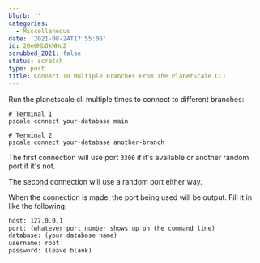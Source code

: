 ```yaml
---
blurb: ''
categories:
  - Miscellaneous
date: '2021-08-24T17:55:06'
id: 20eOMbOkWHgZ
scrubbed_2021: false
status: scratch
type: post
title: Connect To Multiple Branches From The PlanetScale CLI
---
```


Run the planetscale cli multiple times to connect to different branches:

```shell
# Terminal 1
pscale connect your-database main
```

```shell
# Terminal 2
pscale connect your-database another-branch
```

The first connection will use port `3306` if it's available or another random port if it's not. 

The second connection will use a random port either way.

When the connection is made, the port being used will be output. Fill it in like the following:

```txt
host: 127.0.0.1
port: (whatever port number shows up on the command line)
database: (your database name)
username: root
password: (leave blank)
```
